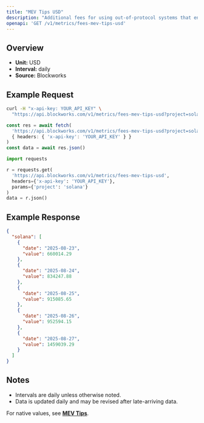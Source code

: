 ```yaml
---
title: "MEV Tips USD"
description: "Additional fees for using out-of-protocol systems that enables users to send transactions, or a bundle of transactions, to block builders or leaders for faster transaction execution, MEV capture, or MEV protection."
openapi: 'GET /v1/metrics/fees-mev-tips-usd'
---
```


## Overview

- **Unit:** USD
- **Interval:** daily
- **Source:** Blockworks

## Example Request

<CodeGroup>

```bash cURL
curl -H "x-api-key: YOUR_API_KEY" \
  "https://api.blockworks.com/v1/metrics/fees-mev-tips-usd?project=solana"
```

```typescript TypeScript
const res = await fetch(
  'https://api.blockworks.com/v1/metrics/fees-mev-tips-usd?project=solana',
  { headers: { 'x-api-key': 'YOUR_API_KEY' } }
)
const data = await res.json()
```

```python Python
import requests

r = requests.get(
  'https://api.blockworks.com/v1/metrics/fees-mev-tips-usd',
  headers={'x-api-key': 'YOUR_API_KEY'},
  params={'project': 'solana'}
)
data = r.json()
```

</CodeGroup>

## Example Response

```json
{
  "solana": [
    {
      "date": "2025-08-23",
      "value": 660014.29
    },
    {
      "date": "2025-08-24",
      "value": 834247.88
    },
    {
      "date": "2025-08-25",
      "value": 915085.65
    },
    {
      "date": "2025-08-26",
      "value": 952594.15
    },
    {
      "date": "2025-08-27",
      "value": 1459039.29
    }
  ]
}
```

## Notes
- Intervals are daily unless otherwise noted.
- Data is updated daily and may be revised after late-arriving data.


<Note>For native values, see **[MEV Tips](./fees-mev-tips)**.</Note>